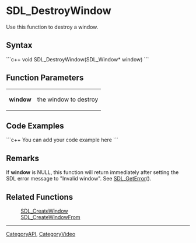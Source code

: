 
= SDL_DestroyWindow =
Use this function to destroy a window.


== Syntax ==
```c++
void SDL_DestroyWindow(SDL_Window* window)
```

== Function Parameters ==
{|
|'''window'''
|the window to destroy
|}

== Code Examples ==
```c++
You can add your code example here
```

== Remarks ==
If '''window''' is NULL, this function will return immediately after setting the SDL error message to "Invalid window". See [[SDL_GetError]]().

== Related Functions ==
:[[SDL_CreateWindow]]
:[[SDL_CreateWindowFrom]]

----
[[CategoryAPI]], [[CategoryVideo]]
